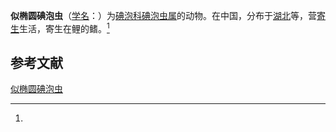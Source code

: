 {{Speciesbox
| name = 似椭圆碘泡虫
| status = 
| status_system = 
| image = 
| genus = Myxobolus
| species = parallipsoides
| authority = (Ma et Chen, 1993)<ref name='id9593'>{{cite web| url =http://www.bioinfo.cn/db05/BjdwSpecies.php?action=view&id=9593| title =似椭圆碘泡虫| work =《中国动物物种编目数据库》| publisher =中国科学院微生物研究所| author =中国科学院动物研究所| accessdate =2009-04-16| deadurl =yes| archiveurl =https://web.archive.org/web/20160305012614/http://www.bioinfo.cn/db05/BjdwSpecies.php?action=view&id=9593| archivedate =2016-03-05}}</ref>
}}

'''似椭圆碘泡虫'''（[[学名|学名]]：{{lang|la|''Myxobolus parallipsoides''}}）为[[碘泡科|碘泡科]][[碘泡虫属|碘泡虫属]]的动物。在中国，分布于[[湖北|湖北]]等，营[[寄生|寄生]]生活，寄生在鲤的鳍。<ref name='id9593'/>

== 参考文献 ==
{{reflist}}

{{Wikispecies|Myxobolus parallipsoides}}

[[Category:碘泡虫属|似椭圆碘泡虫]]


{{Cnidarian-stub}}
